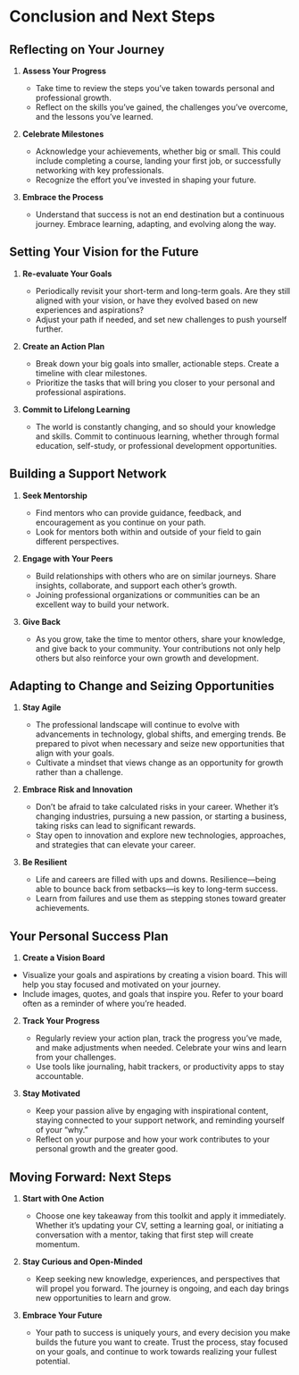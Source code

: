 # Conclusion and Next Steps

## Reflecting on Your Journey
1. **Assess Your Progress**

    - Take time to review the steps you’ve taken towards personal and professional growth.
    - Reflect on the skills you’ve gained, the challenges you’ve overcome, and the lessons you’ve learned.

2. **Celebrate Milestones**

    - Acknowledge your achievements, whether big or small. This could include completing a course, landing your first job, or successfully networking with key professionals.
    - Recognize the effort you’ve invested in shaping your future.

3. **Embrace the Process**
    
    - Understand that success is not an end destination but a continuous journey. Embrace learning, adapting, and evolving along the way.


## Setting Your Vision for the Future
1. **Re-evaluate Your Goals**
    
    - Periodically revisit your short-term and long-term goals. Are they still aligned with your vision, or have they evolved based on new experiences and aspirations?
    - Adjust your path if needed, and set new challenges to push yourself further.

2. **Create an Action Plan**

    - Break down your big goals into smaller, actionable steps. Create a timeline with clear milestones.
    - Prioritize the tasks that will bring you closer to your personal and professional aspirations.

3. **Commit to Lifelong Learning**

    - The world is constantly changing, and so should your knowledge and skills. Commit to continuous learning, whether through formal education, self-study, or professional development opportunities.


## Building a Support Network
1. **Seek Mentorship**

    - Find mentors who can provide guidance, feedback, and encouragement as you continue on your path.
    - Look for mentors both within and outside of your field to gain different perspectives.

2. **Engage with Your Peers**
    
    - Build relationships with others who are on similar journeys. Share insights, collaborate, and support each other’s growth.
    - Joining professional organizations or communities can be an excellent way to build your network.

3. **Give Back**
    
    - As you grow, take the time to mentor others, share your knowledge, and give back to your community.
    Your contributions not only help others but also reinforce your own growth and development.


## Adapting to Change and Seizing Opportunities
1. **Stay Agile**

    - The professional landscape will continue to evolve with advancements in technology, global shifts, and emerging trends. Be prepared to pivot when necessary and seize new opportunities that align with your goals.
    - Cultivate a mindset that views change as an opportunity for growth rather than a challenge.

2. **Embrace Risk and Innovation**

    - Don’t be afraid to take calculated risks in your career. Whether it’s changing industries, pursuing a new passion, or starting a business, taking risks can lead to significant rewards.
    - Stay open to innovation and explore new technologies, approaches, and strategies that can elevate your career.

3. **Be Resilient**

    - Life and careers are filled with ups and downs. Resilience—being able to bounce back from setbacks—is key to long-term success.
    - Learn from failures and use them as stepping stones toward greater achievements.

## Your Personal Success Plan
1. **Create a Vision Board**

  - Visualize your goals and aspirations by creating a vision board. This will help you stay focused and motivated on your journey.
  - Include images, quotes, and goals that inspire you. Refer to your board often as a reminder of where you’re headed.

2. **Track Your Progress**

    - Regularly review your action plan, track the progress you’ve made, and make adjustments when needed. Celebrate your wins and learn from your challenges.
    - Use tools like journaling, habit trackers, or productivity apps to stay accountable.

3. **Stay Motivated**

    - Keep your passion alive by engaging with inspirational content, staying connected to your support network, and reminding yourself of your “why.”
    - Reflect on your purpose and how your work contributes to your personal growth and the greater good.

## Moving Forward: Next Steps
1. **Start with One Action**

    - Choose one key takeaway from this toolkit and apply it immediately. Whether it’s updating your CV, setting a learning goal, or initiating a conversation with a mentor, taking that first step will create momentum.

2. **Stay Curious and Open-Minded**

    - Keep seeking new knowledge, experiences, and perspectives that will propel you forward. The journey is ongoing, and each day brings new opportunities to learn and grow.

3. **Embrace Your Future**

    - Your path to success is uniquely yours, and every decision you make builds the future you want to create. Trust the process, stay focused on your goals, and continue to work towards realizing your fullest potential.